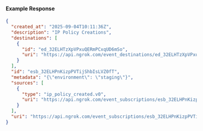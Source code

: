 
#### Example Response

```json
{
  "created_at": "2025-09-04T10:11:36Z",
  "description": "IP Policy Creations",
  "destinations": [
    {
      "id": "ed_32ELHTzXpVPxuQERmPCxqUD6mSo",
      "uri": "https://api.ngrok.com/event_destinations/ed_32ELHTzXpVPxuQERmPCxqUD6mSo"
    }
  ],
  "id": "esb_32ELHPnKizpPVTijShbIsLVZ0fT",
  "metadata": "{\"environment\": \"staging\"}",
  "sources": [
    {
      "type": "ip_policy_created.v0",
      "uri": "https://api.ngrok.com/event_subscriptions/esb_32ELHPnKizpPVTijShbIsLVZ0fT/sources/ip_policy_created.v0"
    }
  ],
  "uri": "https://api.ngrok.com/event_subscriptions/esb_32ELHPnKizpPVTijShbIsLVZ0fT"
}
```
